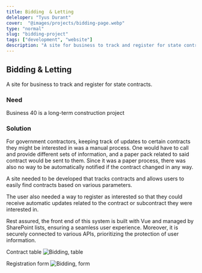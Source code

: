```yaml
---
title: Bidding  & Letting
deleloper: "Tyus Durant"
cover:  "@images/projects/bidding-page.webp"
type: "normal"
slug: "bidding-project"
tags: ["development", "website"]
description: "A site for business to track and register for state contracts."
---
```


## Bidding & Letting

A site for business to track and register for state contracts.

### Need

Business 40 is a long-term construction project

### Solution

For government contractors, keeping track of updates to certain contracts they might be interested in was a manual process. One would have to call and provide different sets of information, and a paper pack related to said contract would be sent to them. Since it was a paper process, there was also no way to be automatically notified if the contract changed in any way.

A site needed to be developed that tracks contracts and allows users to easily find contracts based on various parameters.

The user also needed a way to register as interested so that they could receive automatic updates related to the contract or subcontract they were interested in.

Rest assured, the front end of this system is built with Vue and managed by SharePoint lists, ensuring a seamless user experience. Moreover, it is securely connected to various APIs, prioritizing the protection of user information.

Contract table
![Bidding, table](./images/bidding-page.webp)

Registration form
![Bidding, form](./images/bidding-register.webp)
